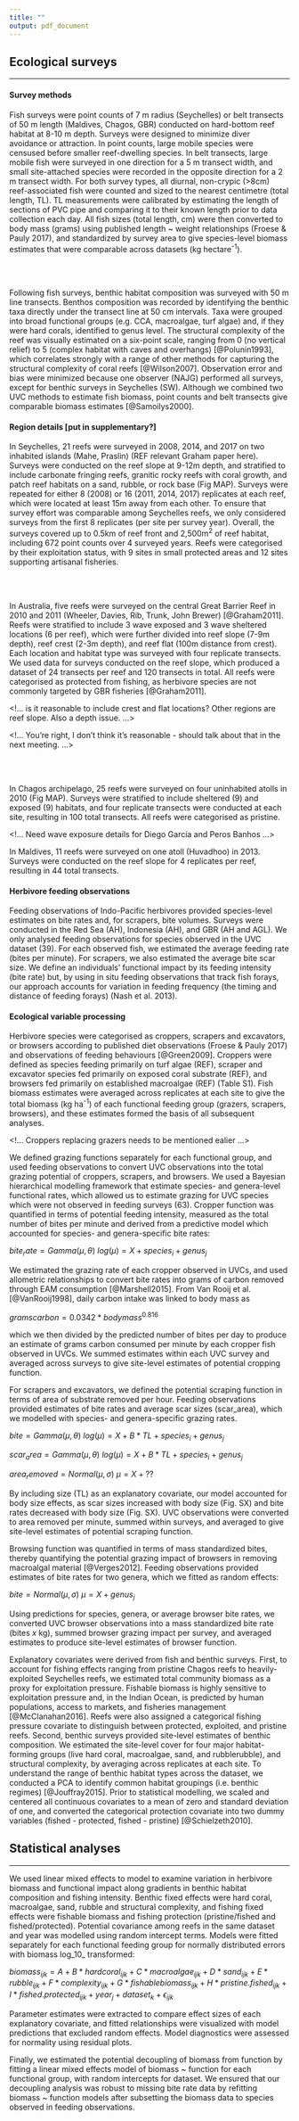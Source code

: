 ```yaml
---
title: ""
output: pdf_document
---
```



## Ecological surveys
***

#### Survey methods

Fish surveys were point counts of 7 m radius (Seychelles) or belt transects of 50 m length (Maldives, Chagos, GBR) conducted on hard-bottom reef habitat at 8-10 m depth. Surveys were designed to minimize diver avoidance or attraction. In point counts, large mobile species were censused before smaller reef-dwelling species. In belt transects, large mobile fish were surveyed in one direction for a 5 m transect width, and small site-attached species were recorded in the opposite direction for a 2 m transect width. For both survey types, all diurnal, non-crypic (>8cm) reef-associated fish were counted and sized to the nearest centimetre (total length, TL). TL measurements were calibrated by estimating the length of sections of PVC pipe and comparing it to their known length prior to data collection each day. All fish sizes (total length, cm) were then converted to body mass (grams) using published length ~ weight relationships (Froese & Pauly 2017), and standardized by survey area to give species-level biomass estimates that were comparable across datasets (kg hectare^-1^). 

<br><br>

Following fish surveys, benthic habitat composition was surveyed with 50 m line transects. Benthos composition was recorded by identifying the benthic taxa directly under the transect line at 50 cm intervals. Taxa were grouped into broad functional groups (e.g. CCA, macroalgae, turf algae) and, if they were hard corals, identified to genus level. The structural complexity of the reef was visually estimated on a six-point scale, ranging from 0 (no vertical relief) to 5 (complex habitat with caves and overhangs) [@Polunin1993], which correlates strongly with a range of other methods for capturing the structural complexity of coral reefs [@Wilson2007]. Observation error and bias were minimized because one observer (NAJG) performed all surveys, except for benthic surveys in Seychelles (SW). Although we combined two UVC methods to estimate fish biomass, point counts and belt transects give comparable biomass estimates [@Samoilys2000].

#### Region details [put in supplementary?]

In Seychelles, 21 reefs were surveyed in 2008, 2014, and 2017 on two inhabited islands (Mahe, Praslin) (REF relevant Graham paper here). Surveys were conducted on the reef slope at 9-12m depth, and stratified to include carbonate fringing reefs, granitic rocky reefs with coral growth, and patch reef habitats on a sand, rubble, or rock base (Fig MAP). Surveys were repeated for either 8 (2008) or 16 (2011, 2014, 2017) replicates at each reef, which were located at least 15m away from each other. To ensure that survey effort was comparable among Seychelles reefs, we only considered surveys from the first 8 replicates (per site per survey year).  Overall, the surveys covered up to 0.5km of reef front and 2,500m^2^ of reef habitat, including 672 point counts over 4 surveyed years. Reefs were categorised by their exploitation status, with 9 sites in small protected areas and 12 sites supporting artisanal fisheries.

<br><br>

In Australia, five reefs were surveyed on the central Great Barrier Reef in 2010 and 2011 (Wheeler, Davies, Rib, Trunk, John Brewer) [@Graham2011]. Reefs were stratified to include 3 wave exposed and 3 wave sheltered locations (6 per reef), which were further divided into reef slope (7-9m depth), reef crest (2-3m depth), and reef flat (100m distance from crest). Each location and habitat type was surveyed with four replicate transects. We used data for surveys conducted on the reef slope, which produced a dataset of 24 transects per reef and 120 transects in total. All reefs were categorised as protected from fishing, as herbivore species are not commonly targeted by GBR fisheries [@Graham2011].

<!... is it reasonable to include crest and flat locations? Other regions are reef slope. Also a depth issue. ...>

<!... You're right, I don't think it's reasonable - should talk about that in the next meeting. ...>


<br><br>

In Chagos archipelago, 25 reefs were surveyed on four uninhabited atolls in 2010 (Fig MAP). Surveys were stratified to include sheltered (9) and exposed (9) habitats, and four replicate transects were conducted at each site, resulting in 100 total transects. All reefs were categorised as pristine.

<!... Need wave exposure details for Diego Garcia and Peros Banhos ...>

In Maldives, 11 reefs were surveyed on one atoll (Huvadhoo) in 2013. Surveys were conducted on the reef slope for 4 replicates per reef, resulting in 44 total transects.

#### Herbivore feeding observations

Feeding observations of Indo-Pacific herbivores provided species-level estimates on bite rates and, for scrapers, bite volumes. Surveys were conducted in the Red Sea (AH), Indonesia (AH), and GBR (AH and AGL). We only analysed feeding observations for species observed in the UVC dataset (39). For each observed fish, we estimated the average feeding rate (bites per minute). For scrapers, we also estimated the average bite scar size. We define an individuals' functional impact by its feeding intensity (bite rate) but, by using in situ feeding observations that track fish forays, our approach accounts for variation in feeding frequency (the timing and distance of feeding forays) (Nash et al. 2013). 

#### Ecological variable processing

Herbivore species were categorised as croppers, scrapers and excavators, or browsers according to published diet observations (Froese & Pauly 2017) and observations of feeding behaviours [@Green2009]. Croppers were defined as species feeding primarily on turf algae (REF), scraper and excavator species fed primarily on exposed coral substrate (REF), and browsers fed primarily on established macroalgae (REF) (Table S1). Fish biomass estimates were averaged across replicates at each site to give the total biomass (kg ha^-1^) of each functional feeding group (grazers, scrapers, browsers), and these estimates formed the basis of all subsequent analyses.

<!... Croppers replacing grazers needs to be mentioned ealier ...>

We defined grazing functions separately for each functional group, and used feeding observations to convert UVC observations into the total grazing potential of croppers, scrapers, and browsers. We used a Bayesian hierarchical modelling framework that estimate species- and genera-level functional rates, which allowed us to estimate grazing for UVC species which were not observed in feeding surveys (63). Cropper function was quantified in terms of potential feeding intensity, measured as the total number of bites per minute and derived from a predictive model which accounted for species- and genera-specific bite rates:

$bite_rate = Gamma(\mu, \theta)$
$log(\mu) = X + species_i + genus_j$

We estimated the grazing rate of each cropper observed in UVCs, and used allometric relationships to convert bite rates into grams of carbon removed through EAM consumption [@Marshell2015]. From Van Rooij et al. [@VanRooij1998], daily carbon intake was linked to body mass as

$grams carbon = 0.0342 * body mass^0.816$

which we then divided by the predicted number of bites per day to produce an estimate of grams carbon consumed per minute by each cropper fish observed in UVCs. We summed estimates within each UVC survey and averaged across surveys to give site-level estimates of potential cropping function.

For scrapers and excavators, we defined the potential scraping function in terms of area of substrate removed per hour. Feeding observations provided estimates of bite rates and average scar sizes (scar_area), which we modelled with species- and genera-specific grazing rates.

$bite = Gamma(\mu, \theta)$
$log(\mu) = X + B*TL + species_i + genus_j$

$scar_area = Gamma(\mu, \theta)$
$log(\mu) = X + B*TL + species_i + genus_j$

$area_removed = Normal(\mu, \sigma)$
$\mu = X + ??$

By including size (TL) as an explanatory covariate, our model accounted for body size effects, as scar sizes increased with body size (Fig. SX) and bite rates decreased with body size (Fig. SX). UVC observations were converted to area removed per minute, summed within surveys, and averaged to give site-level estimates of potential scraping function.

Browsing function was quantified in terms of mass standardized bites, thereby quantifying the potential grazing impact of browsers in removing macroalgal material [@Verges2012]. Feeding observations provided estimates of bite rates for two genera, which we fitted as random effects:

$bite = Normal(\mu, \sigma)$
$\mu = X + genus_j$

Using predictions for species, genera, or average browser bite rates, we converted UVC browser observations into a mass standardized bite rate (bites *x* kg), summed browser grazing impact per survey, and averaged estimates to produce site-level estimates of browser function. 

Explanatory covariates were derived from fish and benthic surveys. First, to account for fishing effects ranging from pristine Chagos reefs to heavily-exploited Seychelles reefs, we estimated total community biomass as a proxy for exploitation pressure. Fishable biomass is highly sensitive to exploitation pressure and, in the Indian Ocean, is predicted by human populations, access to markets, and fisheries management [@McClanahan2016]. Reefs were also assigned a categorical fishing pressure covariate to distinguish between protected, exploited, and pristine reefs. Second, benthic surveys provided site-level estimates of benthic composition. We estimated the site-level cover for four major habitat-forming groups (live hard coral, macroalgae, sand, and rubblerubble), and structural complexity, by averaging across replicates at each site. To understand the range of benthic habitat types across the dataset, we conducted a PCA to identify common habitat groupings (i.e. benthic regimes) [@Jouffray2015]. Prior to statistical modelling, we scaled and centered all continuous covariates to a mean of zero and standard deviation of one, and converted the categorical protection covariate into two dummy variables (fished - protected, fished - pristine) [@Schielzeth2010].

## Statistical analyses
***

We used linear mixed effects to model to examine variation in herbivore biomass and functional impact along gradients in benthic habitat composition and fishing intensity. Benthic fixed effects were hard coral, macroalgae, sand, rubble and structural complexity, and fishing fixed effects were fishable biomass and fishing protection (pristine/fished and fished/protected). Potential covariance among reefs in the same dataset and year was modelled using random intercept terms. Models were fitted separately for each functional feeding group for normally distributed errors with biomass log_10_ transformed:

$biomass_{ijk} = A + B*hardcoral_{ijk} + C*macroalgae_{ijk} + D*sand_{ijk} + E*rubble_{ijk} + F*complexity_{ijk} + G*fishablebiomass_{ijk} + H*pristine.fished_{ijk} + I*fished.protected_{ijk} + year_j + dataset_k + \epsilon_{ijk}$

Parameter estimates were extracted to compare effect sizes of each explanatory covariate, and fitted relationships were visualized with model predictions that excluded random effects. Model diagnostics were assessed for normality using residual plots. 

Finally, we estimated the potential decoupling of biomass from function by fitting a linear mixed effects model of biomass ~ function for each functional group, with random intercepts for dataset. We ensured that our decoupling analysis was robust to missing bite rate data by refitting biomass ~ function models after subsetting the biomass data to species observed in feeding observations.

